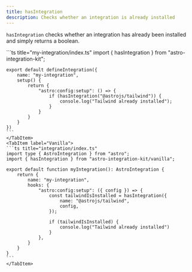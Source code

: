 ```yaml
---
title: hasIntegration
description: Checks whether an integration is already installed
---
```


`hasIntegration` checks whether an integration has already been installed and simply returns a boolean.

<Tabs>
    <TabItem label="All-in">
	```ts title="my-integration/index.ts"
	import { hasIntegration } from "astro-integration-kit";

	export default defineIntegration({
		name: "my-integration",
		setup() {
			return {
				"astro:config:setup": () => {
					if (hasIntegration("@astrojs/tailwind")) {
						console.log("Tailwind already installed");
					}
				}
			}
		}
	})
	```
	</TabItem>
	<TabItem label="Vanilla">
	```ts title="integration/index.ts"
	import type { AstroIntegration } from "astro";
	import { hasIntegration } from "astro-integration-kit/vanilla";

	export default function myIntegration(): AstroIntegration {
		return {
			name: "my-integration",
			hooks: {
				"astro:config:setup": ({ config }) => {
					const tailwindIsInstalled = hasIntegration({
						name: "@astrojs/tailwind",
						config,
					});

					if (tailwindIsInstalled) {
						console.log("Tailwind already installed")
					}
				},
			}
		}
	}
	``` 
	</TabItem>
</Tabs>